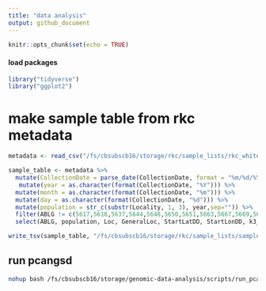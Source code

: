 ```yaml
---
title: "data analysis"
output: github_document
---
```


```r
knitr::opts_chunk$set(echo = TRUE)
```

#### load packages
```r
library("tidyverse")
library("ggplot2")
```

# make sample table from rkc metadata
```r
metadata <- read_csv("/fs/cbsubscb16/storage/rkc/sample_lists/rkc_whitelist_1x_metadata.csv")

sample_table <- metadata %>% 
  mutate(CollectionDate = parse_date(CollectionDate, format = "%m/%d/%Y")) %>% 
   mutate(year = as.character(format(CollectionDate, "%Y"))) %>% 
  mutate(month = as.character(format(CollectionDate, "%m"))) %>% 
  mutate(day = as.character(format(CollectionDate, "%d"))) %>%
  mutate(population = str_c(substr(Locality, 1, 3), year,sep="")) %>% 
  filter(ABLG != c(5617,5618,5637,5644,5648,5650,5651,5663,5667,5669,5670)) %>% # remove outliers
  select(ABLG, population, Loc, GeneralLoc, StartLatDD, StartLonDD, k3_inferred_pop, k4_inferred_pop, k5_inferred_pop)

write_tsv(sample_table, "/fs/cbsubscb16/storage/rkc/sample_lists/sample_table.tsv")
```

## run pcangsd 

```bash
nohup bash /fs/cbsubscb16/storage/genomic-data-analysis/scripts/run_pcangsd.sh /fs/cbsubscb16/storage/rkc/ /fs/cbsubscb16/storage/rkc/angsd/PCAM-PPLA-wholegenome_polymorphic.beagle.gz 0.05 pca 1 8 > /fs/cbsubscb16/storage/rkc/nohups/run_pcangsd_pca.nohup &
```



